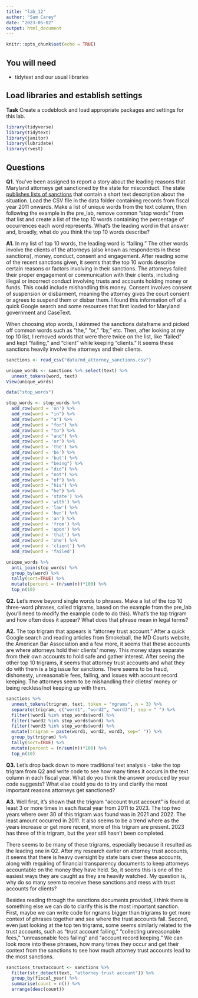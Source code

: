 ```yaml
---
title: "lab_12"
author: "Sam Carey"
date: "2023-05-02"
output: html_document
---
```


```r
knitr::opts_chunk$set(echo = TRUE)
```

## You will need

* tidytext and our usual libraries

## Load libraries and establish settings

**Task** Create a codeblock and load appropriate packages and settings for this lab.

```r
library(tidyverse)
library(tidytext)
library(janitor)
library(lubridate)
library(rvest)
```

## Questions

**Q1.** You've been assigned to report a story about the leading reasons that Maryland attorneys get sanctioned by the state for misconduct. The state [publishes lists of sanctions](https://www.courts.state.md.us/attygrievance/sanctions) that contain a short text description about the situation. Load the CSV file in the data folder containing records from fiscal year 2011 onwards. Make a list of unique words from the text column, then following the example in the pre_lab, remove common "stop words" from that list and create a list of the top 10 words containing the percentage of occurrences each word represents. What's the leading word in that answer and, broadly, what do you think the top 10 words describe?

**A1.** In my list of top 10 words, the leading word is "failing." The other words involve the clients of the attorneys (also known as respondents in these sanctions), money, conduct, consent and engagement. After reading some of the recent sanctions given, it seems that the top 10 words describe certain reasons or factors involving in their sanctions. The attorneys failed their proper engagement or communication with their clients, including illegal or incorrect conduct involving trusts and accounts holding money or funds. This could include mishandling this money. Consent involves consent of suspension or disbarment, meaning the attorney gives the court consent or agrees to suspend them or disbar them. I found this information off of a quick Google search and some resources that first loaded for Maryland government and CaseText. 

When choosing stop words, I skimmed the sanctions dataframe and picked off common words such as "the," "or," "by," etc. Then, after looking at my top 10 list, I removed words that were there twice on the list, like "failed" and kept "failing," and "client" while keeping "clients." It seems these sanctions heavily involve the attorneys and their clients. 

```r
sanctions <- read_csv("data/md_attorney_sanctions.csv")

unique_words <- sanctions %>% select(text) %>%
  unnest_tokens(word, text)
View(unique_words)

data("stop_words")

stop_words <- stop_words %>%
  add_row(word = 'on') %>% 
  add_row(word = "in") %>% 
  add_row(word = "a") %>% 
  add_row(word = "for") %>%
  add_row(word = "to") %>%
  add_row(word = "and") %>%
  add_row(word = 'or') %>% 
  add_row(word = 'the') %>% 
  add_row(word = 'be') %>% 
  add_row(word = 'but') %>% 
  add_row(word = "being") %>% 
  add_row(word = "did") %>% 
  add_row(word = "not") %>% 
  add_row(word = "of") %>%
  add_row(word = "his") %>%
  add_row(word = "he") %>%
  add_row(word = 'state') %>% 
  add_row(word = 'with') %>% 
  add_row(word = 'law') %>% 
  add_row(word = 'her') %>%
  add_row(word = 'an') %>%
  add_row(word = 'from') %>%
  add_row(word = 'upon') %>%
  add_row(word = 'that') %>%
  add_row(word = 'she') %>% 
  add_row(word = 'client') %>% 
  add_row(word = 'failed')

unique_words %>%
  anti_join(stop_words) %>%
  group_by(word) %>%
  tally(sort=TRUE) %>%
  mutate(percent = (n/sum(n))*100) %>%
  top_n(10)
```

**Q2.** Let's move beyond single words to phrases. Make a list of the top 10 three-word phrases, called trigrams, based on the example from the pre_lab (you'll need to modify the example code to do this). What's the top trigram and how often does it appear? What does that phrase mean in legal terms?

**A2.** The top trigram that appears is "attorney trust account." After a quick Google search and reading articles from Smokeball, the MD Courts website, the American Bar Association and a few more, it seems that these accounts are where attorneys hold their clients' money. This money stays separate from their own accounts to hold safe and gather interest. After seeing the other top 10 trigrams, it seems that attorney trust accounts and what they do with them is a big issue for sanctions. There seems to be fraud, dishonesty, unreasonable fees, failing, and issues with account record keeping. The attorneys seem to be mishandling their clietns' money or being reckless/not keeping up with them. 

```r
sanctions %>%
  unnest_tokens(trigram, text, token = "ngrams", n = 3) %>%
  separate(trigram, c("word1", "word2", "word3"), sep = " ") %>%
  filter(!word1 %in% stop_words$word) %>%
  filter(!word2 %in% stop_words$word) %>%
  filter(!word3 %in% stop_words$word) %>%
  mutate(trigram = paste(word1, word2, word3, sep=" ")) %>%
  group_by(trigram) %>%
  tally(sort=TRUE) %>%
  mutate(percent = (n/sum(n))*100) %>%
  top_n(10)
```

**Q3.** Let's drop back down to more traditional text analysis - take the top trigram from Q2 and write code to see how many times it occurs in the text column in each fiscal year. What do you think the answer produced by your code suggests? What else could you do to try and clarify the most important reasons attorneys get sanctioned?

**A3.** Well first, it's shown that the trigram "account trust account" is found at least 3 or more times in each fiscal year from 2011 to 2023. The top two years where over 30 of this trigram was found was in 2021 and 2022. The least amount occurred in 2011. It also seems to be a trend where as the years increase or get more recent, more of this trigram are present. 2023 has three of this trigram, but the year still hasn't been completed. 

There seems to be many of these trigrams, especially because it resulted as the leading one in Q2. After my research earlier on attorney trust accounts, it seems that there is heavy oversight by state bars over these accounts, along with requiring of financial transparency documents to keep attorneys accountable on the money they have held. So, it seems this is one of the easiest ways they are caught as they are heavily watched. My question is, why do so many seem to receive these sanctions and mess with trust accounts for clients?

Besides reading through the sanctions documents provided, I think there is something else we can do to clarify this is the most important sanction. First, maybe we can write code for ngrams bigger than trigrams to get more context of phrases together and see where the trust accounts fall. Second, even just looking at the top ten trigrams, some seems similarly related to the trust accounts, such as "trust account failing," "collecting unreasonable fees," "unreasonable fees failing" and "account record keeping." We can look more into these phrases, how many times they occur and get their context from the sanctions to see how much attorney trust accounts lead to the most sanctions. 

```r
sanctions_trustaccount <- sanctions %>% 
  filter(str_detect(text, "attorney trust account")) %>%
  group_by(fiscal_year) %>%
  summarise(count = n()) %>% 
  arrange(desc(count))
```
